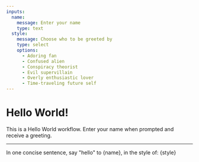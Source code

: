 ```yaml
---
inputs:
  name:
    message: Enter your name
    type: text
  style:
    message: Choose who to be greeted by
    type: select
    options:
      - Adoring fan
      - Confused alien
      - Conspiracy theorist
      - Evil supervillain
      - Overly enthusiastic lover
      - Time-traveling future self
---
```


# Hello World!

This is a Hello World workflow. Enter your name when prompted and receive a greeting.

---

In one concise sentence, say "hello" to {name}, in the style of: {style}

<GenText as="greeting" model="openai:gpt-4o-mini" />
